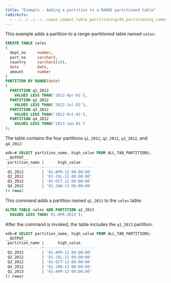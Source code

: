 ```yaml
---
title: "Example - Adding a partition to a RANGE partitioned table"
redirects:
  - ../../../../../epas_compat_table_partitioning/04_partitioning_commands_compatible_with_oracle_databases/02_alter_table_add_partition/02_example_adding_a_partition_to_a_range_partitioned_table #generated for docs/epas/reorg-role-use-case-mode
---
```


<div id="example_adding_a_partition_to_a_range_partitioned_table" class="registered_link"></div>

This example adds a partition to a range-partitioned table named `sales`:

```sql
CREATE TABLE sales
(
  dept_no     number,
  part_no     varchar2,
  country     varchar2(20),
  date        date,
  amount      number
)
PARTITION BY RANGE(date)
(
  PARTITION q1_2012
    VALUES LESS THAN('2012-Apr-01'),
  PARTITION q2_2012
    VALUES LESS THAN('2012-Jul-01'),
  PARTITION q3_2012
    VALUES LESS THAN('2012-Oct-01'),
  PARTITION q4_2012
    VALUES LESS THAN('2013-Jan-01')
);
```

The table contains the four partitions `q1_2012`, `q2_2012`, `q3_2012`, and `q4_2012`:

```sql
edb=# SELECT partition_name, high_value FROM ALL_TAB_PARTITIONS;
__OUTPUT__
 partition_name |      high_value
----------------+----------------------
 Q1_2012        | '01-APR-12 00:00:00'
 Q2_2012        | '01-JUL-12 00:00:00'
 Q3_2012        | '01-OCT-12 00:00:00'
 Q4_2012        | '01-JAN-13 00:00:00'
(4 rows)
```

This command adds a partition named `q1_2013` to the `sales` table:

```sql
ALTER TABLE sales ADD PARTITION q1_2013
  VALUES LESS THAN('01-APR-2013');
```

After the command is invoked, the table includes the `q1_2013` partition:

```sql
edb=# SELECT partition_name, high_value FROM ALL_TAB_PARTITIONS;
__OUTPUT__
 partition_name |      high_value
----------------+----------------------
 Q1_2012        | '01-APR-12 00:00:00'
 Q2_2012        | '01-JUL-12 00:00:00'
 Q3_2012        | '01-OCT-12 00:00:00'
 Q4_2012        | '01-JAN-13 00:00:00'
 Q1_2013        | '01-APR-13 00:00:00'
(5 rows)
```
